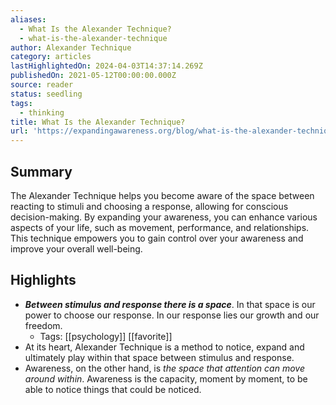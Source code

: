 ```yaml
---
aliases:
  - What Is the Alexander Technique?
  - what-is-the-alexander-technique
author: Alexander Technique
category: articles
lastHighlightedOn: 2024-04-03T14:37:14.269Z
publishedOn: 2021-05-12T00:00:00.000Z
source: reader
status: seedling
tags:
  - thinking
title: What Is the Alexander Technique?
url: 'https://expandingawareness.org/blog/what-is-the-alexander-technique/'
---
```

## Summary

The Alexander Technique helps you become aware of the space between reacting to stimuli and choosing a response, allowing for conscious decision-making. By expanding your awareness, you can enhance various aspects of your life, such as movement, performance, and relationships. This technique empowers you to gain control over your awareness and improve your overall well-being.

## Highlights

- _**Between stimulus and response there is a space**_. In that space is our power to choose our response. In our response lies our growth and our freedom.
    - Tags: [[psychology]] [[favorite]]
- At its heart, Alexander Technique is a method to notice, expand and ultimately play within that space between stimulus and response.
- Awareness, on the other hand, is _the space that attention can move around within_. Awareness is the capacity, moment by moment, to be able to notice things that could be noticed.

